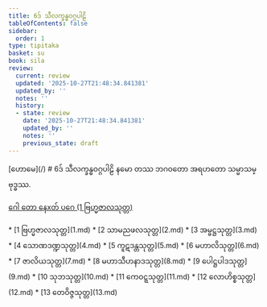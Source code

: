 ```yaml
---
title: 6ဒ် သီလက္ခန္ဓဝဂ္ဂပါဠိ
tableOfContents: false
sidebar:
  order: 1
type: tipitaka
basket: su
book: sila
review:
  current: review
  updated: '2025-10-27T21:48:34.841381'
  updated_by: ''
  notes: ''
  history:
  - state: review
    date: '2025-10-27T21:48:34.841381'
    updated_by: ''
    notes: ''
    previous_state: draft
---
```



<ReviewStatus review={frontmatter.review} showDetails={true} />

<HypothesisAnnotation frontmatter={frontmatter} />

<Paragraph type="center" book="sila">
[ဟောမေ](/)
</Paragraph>

<Paragraph type="center" book="sila">
# 6ဒ် သီလက္ခန္ဓဝဂ္ဂပါဠိ
</Paragraph>

<Paragraph number="1" book="sila">
နမော တဿ ဘဂဝတော အရဟတော သမ္မာသမ္ဗုဒ္ဓဿ.

[ဂေါ တော နေxတ် ပဂေ (1 ဗြဟ္မဇာလသုတ္တ)](1.md)



</Paragraph>

<TableOfContents book="sila" section="6">
* [1 ဗြဟ္မဇာလသုတ္တ](1.md)
* [2 သာမညဖလသုတ္တ](2.md)
* [3 အမ္ဗဋ္ဌသုတ္တ](3.md)
* [4 သောဏဒဏ္ဍသုတ္တ](4.md)
* [5 ကူဋဒန္တသုတ္တ](5.md)
* [6 မဟာလိသုတ္တ](6.md)
* [7 ဇာလိယသုတ္တ](7.md)
* [8 မဟာသီဟနာဒသုတ္တ](8.md)
* [9 ပေါဋ္ဌပါဒသုတ္တ](9.md)
* [10 သုဘသုတ္တ](10.md)
* [11 ကေဝဋ္ဋသုတ္တ](11.md)
* [12 လောဟိစ္စသုတ္တ](12.md)
* [13 တေဝိဇ္ဇသုတ္တ](13.md)
</TableOfContents>
